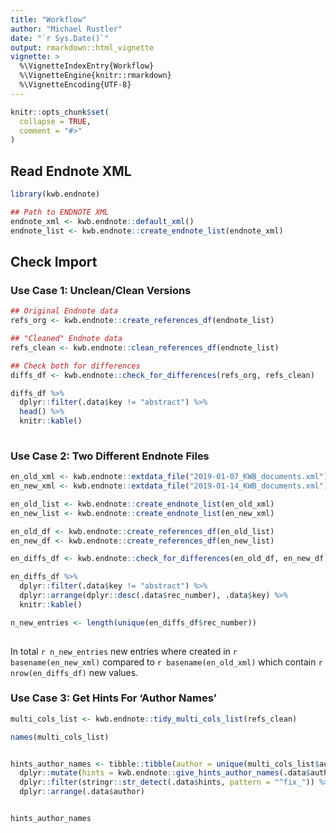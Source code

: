 ```yaml
---
title: "Workflow"
author: "Michael Rustler"
date: "`r Sys.Date()`"
output: rmarkdown::html_vignette
vignette: >
  %\VignetteIndexEntry{Workflow}
  %\VignetteEngine{knitr::rmarkdown}
  %\VignetteEncoding{UTF-8}
---
```


```r
knitr::opts_chunk$set(
  collapse = TRUE,
  comment = "#>"
)
```


## Read Endnote XML

```r
library(kwb.endnote)

## Path to ENDNOTE XML 
endnote_xml <- kwb.endnote::default_xml()
endnote_list <- kwb.endnote::create_endnote_list(endnote_xml)
```

## Check Import 

### Use Case 1: Unclean/Clean Versions

```r
## Original Endnote data
refs_org <- kwb.endnote::create_references_df(endnote_list)

## "Cleaned" Endnote data
refs_clean <- kwb.endnote::clean_references_df(endnote_list)

## Check both for differences
diffs_df <- kwb.endnote::check_for_differences(refs_org, refs_clean)

diffs_df %>%
  dplyr::filter(.data$key != "abstract") %>% 
  head() %>% 
  knitr::kable()
  
```


### Use Case 2: Two Different Endnote Files 

```r

en_old_xml <- kwb.endnote::extdata_file("2019-01-07_KWB_documents.xml")
en_new_xml <- kwb.endnote::extdata_file("2019-01-14_KWB_documents.xml")

en_old_list <- kwb.endnote::create_endnote_list(en_old_xml)
en_new_list <- kwb.endnote::create_endnote_list(en_new_xml)

en_old_df <- kwb.endnote::create_references_df(en_old_list)
en_new_df <- kwb.endnote::create_references_df(en_new_list)

en_diffs_df <- kwb.endnote::check_for_differences(en_old_df, en_new_df)

en_diffs_df %>% 
  dplyr::filter(.data$key != "abstract") %>% 
  dplyr::arrange(dplyr::desc(.data$rec_number), .data$key) %>% 
  knitr::kable()

n_new_entries <- length(unique(en_diffs_df$rec_number))
  
```

In total `r n_new_entries` new entries where created in `r basename(en_new_xml)`
compared to `r basename(en_old_xml)` which contain `r nrow(en_diffs_df)` new 
values.




### Use Case 3: Get Hints For 'Author Names'

```r

multi_cols_list <- kwb.endnote::tidy_multi_cols_list(refs_clean)

names(multi_cols_list)


hints_author_names <- tibble::tibble(author = unique(multi_cols_list$author$value)) %>%
  dplyr::mutate(hints = kwb.endnote::give_hints_author_names(.data$author)) %>% 
  dplyr::filter(stringr::str_detect(.data$hints, pattern = "^fix_")) %>% 
  dplyr::arrange(.data$author) 


hints_author_names 

```
